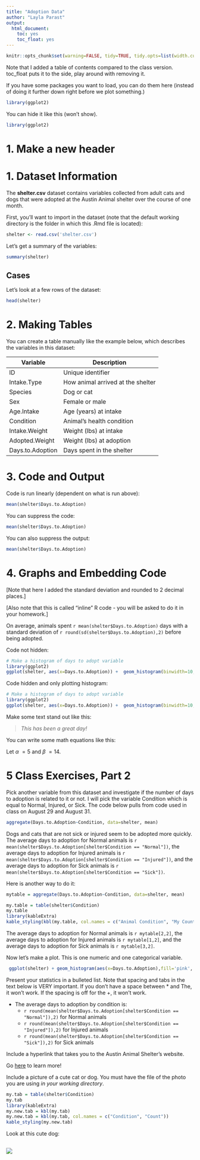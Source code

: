 ```yaml
---
title: "Adoption Data"
author: "Layla Parast"
output:
  html_document:
    toc: yes
    toc_float: yes
---
```


```r
knitr::opts_chunk$set(warning=FALSE, tidy=TRUE, tidy.opts=list(width.cutoff=60))
```
Note that I added a table of contents compared to the class version. toc_float puts it to the side, play around with removing it. 

If you have some packages you want to load, you can do them here (instead of doing it further down right before we plot something.)

```r
library(ggplot2)
```

You can hide it like this (won't show). 

```r
library(ggplot2)
```

# **1. Make a new header **


# **1. Dataset Information**

The __shelter.csv__ dataset contains variables collected from adult cats and dogs that were adopted at the Austin Animal shelter over the course of one month.

First, you'll want to import in the dataset (note that the default working directory is the folder in which this .Rmd file is located):

```r
shelter <- read.csv('shelter.csv')
```

Let's get a summary of the variables:

```r
summary(shelter)
```

## **Cases** ##
Let's look at a few rows of the dataset: 
```r
head(shelter)
```

# **2. Making Tables**

You can create a table manually like the example below, which describes the variables in this dataset:

 Variable | Description
--------|------------------------------------------------------
ID | Unique identifier
Intake.Type | How animal arrived at the shelter
Species | Dog or cat
Sex | Female or male
Age.Intake | Age (years) at intake
Condition | Animal's health condition 
Intake.Weight | Weight (lbs) at intake
Adopted.Weight | Weight (lbs) at adoption
Days.to.Adoption | Days spent in the shelter



# **3. Code and Output**

Code is run linearly (dependent on what is run above):

```r
mean(shelter$Days.to.Adoption)
```

You can suppress the code:

```r
mean(shelter$Days.to.Adoption)
```

You can also suppress the output:

```r
mean(shelter$Days.to.Adoption)
```


# **4. Graphs and Embedding Code**

[Note that here I added the standard deviation and rounded to 2 decimal places.]

[Also note that this is called "inline" R code - you will be asked to do it in your homework.]

On average, animals spent `r mean(shelter$Days.to.Adoption)` days with a standard deviation of `r round(sd(shelter$Days.to.Adoption),2)` before being adopted.

Code not hidden:

```r
# Make a histogram of days to adopt variable
library(ggplot2)
ggplot(shelter, aes(x=Days.to.Adoption)) +  geom_histogram(binwidth=10, col='black', fill='maroon') + xlab('Number of Days to Adoption') + ggtitle('Distribution of Days to Adoption') + theme_classic()
```

Code hidden and only plotting histogram:

```r
# Make a histogram of days to adopt variable
library(ggplot2)
ggplot(shelter, aes(x=Days.to.Adoption)) +  geom_histogram(binwidth=10, col='black', fill='maroon') + xlab('Number of Days to Adoption') + ggtitle('Distribution of Days to Adoption') + theme_classic()
```

Make some text stand out like this:

> _This has been a great day!_

You can write some math equations like this: 

Let $\alpha\ = 5$ and $\beta\ = 14$.

# **5 Class Exercises, Part 2 **

Pick another variable from this dataset and investigate if the number of days to adoption is related to it or not. I will pick the variable Condition which is equal to Normal, Injured, or Sick. The code below pulls from code used in class on August 29 and August 31.  
```r
aggregate(Days.to.Adoption~Condition, data=shelter, mean)
```
Dogs and cats that are not sick or injured seem to be adopted more quickly. The average days to adoption for Normal animals is `r mean(shelter$Days.to.Adoption[shelter$Condition == "Normal"])`, the average days to adoption for Injured animals is `r mean(shelter$Days.to.Adoption[shelter$Condition == "Injured"])`, and the average days to adoption for Sick animals is `r mean(shelter$Days.to.Adoption[shelter$Condition == "Sick"])`.

Here is another way to do it: 

```r
mytable = aggregate(Days.to.Adoption~Condition, data=shelter, mean)

my.table = table(shelter$Condition)
my.table
library(kableExtra)
kable_styling(kbl(my.table, col.names = c("Animal Condition", "My Count")), full_width=FALSE)

```
The average days to adoption for Normal animals is `r mytable[2,2]`, the average days to adoption for Injured animals is `r mytable[1,2]`, and the average days to adoption for Sick animals is `r mytable[3,2]`.

Now let's make a plot. This is one numeric and one categorical variable. 

```r
 ggplot(shelter) + geom_histogram(aes(x=Days.to.Adoption),fill='pink', bins = 20)  + labs(title='Days to Adoption by Condition',x='Days to Adoption',y='Frequency') + theme(legend.position='bottom') + facet_wrap(~Condition)
```

Present your statistics in a bulleted list. Note that spacing and tabs in the text below is VERY important. If you don't have a space between * and The, it won't work. If the spacing is off for the +, it won't work.


* The average days to adoption by condition is:
  +  `r round(mean(shelter$Days.to.Adoption[shelter$Condition == "Normal"]),2)` for Normal animals
  +  `r round(mean(shelter$Days.to.Adoption[shelter$Condition == "Injured"]),2)` for Injured animals
  +  `r round(mean(shelter$Days.to.Adoption[shelter$Condition == "Sick"]),2)` for Sick animals
 
Include a hyperlink that takes you to the Austin Animal Shelter's website.

Go [here](https://www.austintexas.gov/austin-animal-center) to learn more! 

Include a picture of a cute cat or dog. You must have the file of the photo you are using *in your working directory*.


```r
my.tab = table(shelter$Condition)
my.tab
library(kableExtra)
my.new.tab = kbl(my.tab)
my.new.tab = kbl(my.tab, col.names = c("Condition", "Count"))
kable_styling(my.new.tab)
```

Look at this cute dog: 

![](cutedog.jpeg)
---------
